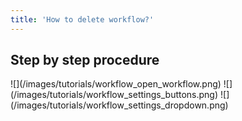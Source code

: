 ```yaml
---
title: 'How to delete workflow?'
---
```


## Step by step procedure

<Steps>
  <Step title="Open your workflow.">
    ![](/images/tutorials/workflow_open_workflow.png)
  </Step>

  <Step title="Click the Settings (gear icon) button on the upper right corner.">
    ![](/images/tutorials/workflow_settings_buttons.png)
  </Step>

  <Step title="Then click the delete button at the bottom of the dropdown.">
    ![](/images/tutorials/workflow_settings_dropdown.png)
  </Step>
</Steps>

##